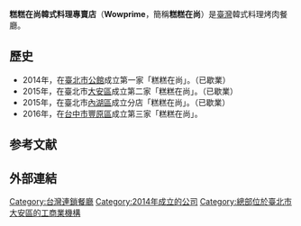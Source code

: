 {{Infobox Company
| company_name        = 糕糕在尚
| company_name_en     = Wowprime
| company_logo        = 
| company_type        = 
| original_text       = 
| original_spelling   = 
| company_slogan      = 
| local_code_name             = TW
| local_code             = 84630426
| foundation          = 2014年9月1日
| location            = {{ROC-TW}}<br/>[[臺北市|臺北市]][[復興南路|復興南路]]二段277號2樓（科技大樓旁）
| founder             = [[陳品蓉|陳品蓉]]
| key_people          = [[陳威竹|陳威竹]]
| industry            = 餐飲服務業
| products            = 韓式料理烤肉
| services            = [[餐廳|餐廳]] 
| capital             = 
| revenue             = 
| operating_income    = 
| profit              = 
| total_asset         = 
| net_asset           = 
| market_value        = 
| num_employees       = 
| P/E ratio           = 
| earnings per share  = 
| Net asset value     = 
| accounting_period   = 
| parent              = 
| divisions           = 
| major_shareholder   = 
| subsid              = 
| homepage            =
| width               = 
}}

'''糕糕在尚韓式料理專賣店'''（'''Wowprime'''，簡稱'''糕糕在尚'''）是[[臺灣|臺灣]]韓式料理烤肉餐廳。

== 歷史 ==
*2014年，在[[臺北市|臺北市]][[公館_(台北市)|公館]]成立第一家「糕糕在尚」。（已歇業）
*2015年，在臺北市[[大安區_(臺北市)|大安區]]成立第二家「糕糕在尚」。（已歇業）
*2015年，在臺北市[[內湖區|內湖區]]成立分店「糕糕在尚」。（已歇業）
*2016年，在[[台中市|台中市]][[豐原區|豐原區]]成立第三家「糕糕在尚」。

==参考文献==
{{Reflist}}

== 外部連結 ==

[[Category:台灣連鎖餐廳|Category:台灣連鎖餐廳]]
[[Category:2014年成立的公司|Category:2014年成立的公司]]
[[Category:總部位於臺北市大安區的工商業機構|Category:總部位於臺北市大安區的工商業機構]]